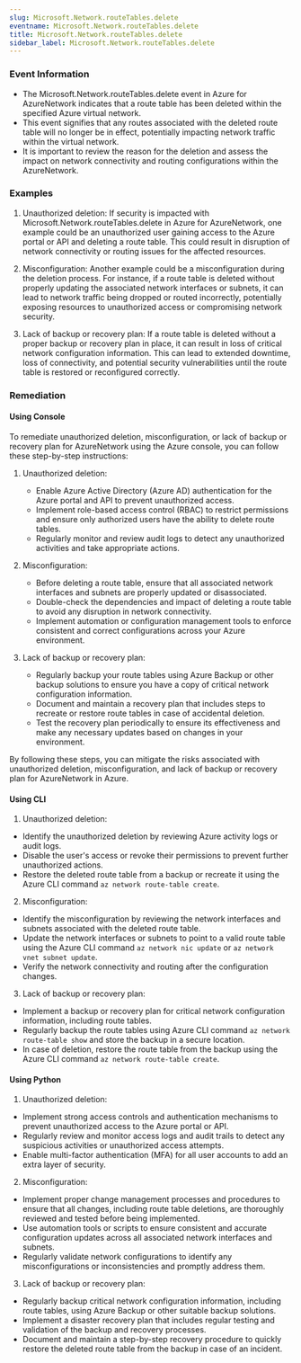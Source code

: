 ```yaml
--- 
slug: Microsoft.Network.routeTables.delete
eventname: Microsoft.Network.routeTables.delete
title: Microsoft.Network.routeTables.delete
sidebar_label: Microsoft.Network.routeTables.delete
---
```

                       
### Event Information

- The Microsoft.Network.routeTables.delete event in Azure for AzureNetwork indicates that a route table has been deleted within the specified Azure virtual network.
- This event signifies that any routes associated with the deleted route table will no longer be in effect, potentially impacting network traffic within the virtual network.
- It is important to review the reason for the deletion and assess the impact on network connectivity and routing configurations within the AzureNetwork.


### Examples

1. Unauthorized deletion: If security is impacted with Microsoft.Network.routeTables.delete in Azure for AzureNetwork, one example could be an unauthorized user gaining access to the Azure portal or API and deleting a route table. This could result in disruption of network connectivity or routing issues for the affected resources.

2. Misconfiguration: Another example could be a misconfiguration during the deletion process. For instance, if a route table is deleted without properly updating the associated network interfaces or subnets, it can lead to network traffic being dropped or routed incorrectly, potentially exposing resources to unauthorized access or compromising network security.

3. Lack of backup or recovery plan: If a route table is deleted without a proper backup or recovery plan in place, it can result in loss of critical network configuration information. This can lead to extended downtime, loss of connectivity, and potential security vulnerabilities until the route table is restored or reconfigured correctly.

### Remediation

#### Using Console

To remediate unauthorized deletion, misconfiguration, or lack of backup or recovery plan for AzureNetwork using the Azure console, you can follow these step-by-step instructions:

1. Unauthorized deletion:
   - Enable Azure Active Directory (Azure AD) authentication for the Azure portal and API to prevent unauthorized access.
   - Implement role-based access control (RBAC) to restrict permissions and ensure only authorized users have the ability to delete route tables.
   - Regularly monitor and review audit logs to detect any unauthorized activities and take appropriate actions.

2. Misconfiguration:
   - Before deleting a route table, ensure that all associated network interfaces and subnets are properly updated or disassociated.
   - Double-check the dependencies and impact of deleting a route table to avoid any disruption in network connectivity.
   - Implement automation or configuration management tools to enforce consistent and correct configurations across your Azure environment.

3. Lack of backup or recovery plan:
   - Regularly backup your route tables using Azure Backup or other backup solutions to ensure you have a copy of critical network configuration information.
   - Document and maintain a recovery plan that includes steps to recreate or restore route tables in case of accidental deletion.
   - Test the recovery plan periodically to ensure its effectiveness and make any necessary updates based on changes in your environment.

By following these steps, you can mitigate the risks associated with unauthorized deletion, misconfiguration, and lack of backup or recovery plan for AzureNetwork in Azure.

#### Using CLI

1. Unauthorized deletion:
- Identify the unauthorized deletion by reviewing Azure activity logs or audit logs.
- Disable the user's access or revoke their permissions to prevent further unauthorized actions.
- Restore the deleted route table from a backup or recreate it using the Azure CLI command `az network route-table create`.

2. Misconfiguration:
- Identify the misconfiguration by reviewing the network interfaces and subnets associated with the deleted route table.
- Update the network interfaces or subnets to point to a valid route table using the Azure CLI command `az network nic update` or `az network vnet subnet update`.
- Verify the network connectivity and routing after the configuration changes.

3. Lack of backup or recovery plan:
- Implement a backup or recovery plan for critical network configuration information, including route tables.
- Regularly backup the route tables using Azure CLI command `az network route-table show` and store the backup in a secure location.
- In case of deletion, restore the route table from the backup using the Azure CLI command `az network route-table create`.

#### Using Python

1. Unauthorized deletion:
- Implement strong access controls and authentication mechanisms to prevent unauthorized access to the Azure portal or API.
- Regularly review and monitor access logs and audit trails to detect any suspicious activities or unauthorized access attempts.
- Enable multi-factor authentication (MFA) for all user accounts to add an extra layer of security.

2. Misconfiguration:
- Implement proper change management processes and procedures to ensure that all changes, including route table deletions, are thoroughly reviewed and tested before being implemented.
- Use automation tools or scripts to ensure consistent and accurate configuration updates across all associated network interfaces and subnets.
- Regularly validate network configurations to identify any misconfigurations or inconsistencies and promptly address them.

3. Lack of backup or recovery plan:
- Regularly backup critical network configuration information, including route tables, using Azure Backup or other suitable backup solutions.
- Implement a disaster recovery plan that includes regular testing and validation of the backup and recovery processes.
- Document and maintain a step-by-step recovery procedure to quickly restore the deleted route table from the backup in case of an incident.


 
